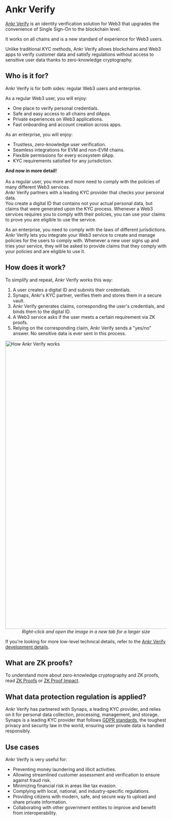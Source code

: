 # Ankr Verify

[Ankr Verify](https://ankr.com/verifying/vendor/) is an identity verification solution for Web3 that upgrades the convenience of Single Sign-On to the blockchain level.

It works on all chains and is a new standard of experience for Web3 users.

Unlike traditional KYC methods, Ankr Verify allows blockchains and Web3 apps to verify customer data and satisfy regulations without access to sensitive user data thanks to zero-knowledge cryptography.

## Who is it for?
Ankr Verify is for both sides: regular Web3 users and enterprise.

As a regular Web3 user, you will enjoy:
* One place to verify personal credentials.
* Safe and easy access to all chains and dApps.
* Private experiences on Web3 applications.
* Fast onboarding and account creation across apps.

As an enterprise, you will enjoy:
* Trustless, zero-knowledge user verification.
* Seamless integrations for EVM and non-EVM chains.
* Flexible permissions for every ecosystem dApp.
* KYC requirements satisfied for any jurisdiction.

**And now in more detail!**<br/><br/>
As a regular user, you more and more need to comply with the policies of many different Web3 services.<br/>
Ankr Verify partners with a leading KYC provider that checks your personal data.<br/>
You create a digital ID that contains not your actual personal data, but claims that were generated upon the KYC process.
Whenever a Web3 services requires you to comply with their policies, you can use your claims to prove you are eligible to use the service.<br/>

As an enterprise, you need to comply with the laws of different jurisdictions.<br/>
Ankr Verify lets you integrate your Web3 service to create and manage policies for the users to comply with.
Whenever a new user signs up and tries your service, they will be asked to provide claims that they comply with  your policies and are eligible to use it.

## How does it work?
To simplify and repeat, Ankr Verify works this way:
1. A user creates a digital ID and submits their credentials.
2. Synaps, Ankr's KYC partner, verifies them and stores them in a secure vault.
3. Ankr Verify generates claims, corresponding the user's credentials, and binds them to the digital ID.
4. A Web3 service asks if the user meets a certain requirement via ZK proofs.
5. Relying on the corresponding claim, Ankr Verify sends a "yes/no" answer. No sensitive data is ever sent in this process.

<img src="/docs/verify/ankr-verify-simplified.jpg" alt="How Ankr Verify works" class="responsive-pic" width="900" />
<center><i>Right-click and open the image in a new tab for a larger size</i></center>

If you're looking for more low-level technical details, refer to the [Ankr Verify development details](/verify/dev-details).

## What are ZK proofs?
To understand more about zero-knowledge cryptography and ZK proofs, read [ZK Proofs](https://ethereum.org/en/zero-knowledge-proofs/) or [ZK Proof Impact](https://academy.binance.com/en/articles/what-is-zero-knowledge-proof-and-how-does-it-impact-blockchain).

## What data protection regulation is applied?
Ankr Verify has partnered with Synaps, a leading KYC provider, and relies on it for personal data collection, processing, management, and storage.
Synaps is a leading KYC provider that follows [GDPR standards](https://gdpr.eu/what-is-gdpr/), the toughest privacy and security law in the world, ensuring user private data is handled responsibly.

## Use cases
Ankr Verify is very useful for:
* Preventing money laundering and illicit activities.
* Allowing streamlined customer assessment and verification to ensure against fraud risk.
* Minimizing financial risk in areas like tax evasion.
* Complying with local, national, and industry-specific regulations.
* Providing citizens with modern, safe, and secure way to upload and share private information.
* Collaborating with other government entities to improve and benefit from interoperability.

